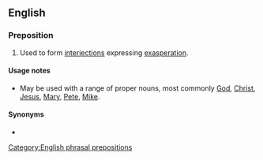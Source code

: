 ==English==

===Preposition===
{{en-prep|head=[[for]] [[the]] [[love]] [[of]]}}

# {{lb|en|idiomatic}} Used to form [[interjection]]s expressing [[exasperation]].

====Usage notes====
* May be used with a range of proper nouns, most commonly [[God]], [[Christ]], [[Jesus]], [[Mary]], [[Pete]], [[Mike]].

====Synonyms====
* {{l|en|for the love of God}}

[[Category:English phrasal prepositions]]